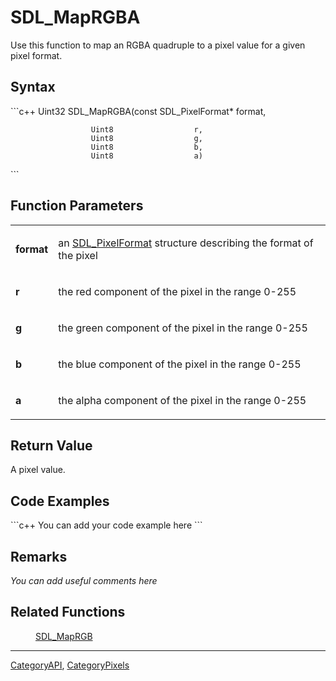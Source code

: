 <!-- pragma section-numbers off -->
<!-- pragma disable-camelcase -->

= SDL_MapRGBA =
Use this function to map an RGBA quadruple to a pixel value for a given pixel format.


== Syntax ==
```c++
Uint32 SDL_MapRGBA(const SDL_PixelFormat* format,
                   Uint8                  r, 
                   Uint8                  g, 
                   Uint8                  b,
                   Uint8                  a)
```

== Function Parameters ==
{|
|'''format'''
|an [[SDL_PixelFormat]] structure describing the format of the pixel
|-
|'''r'''
|the red component of the pixel in the range 0-255
|-
|'''g'''
|the green component of the pixel in the range 0-255
|-
|'''b'''
|the blue component of the pixel in the range 0-255
|-
|'''a'''
|the alpha component of the pixel in the range 0-255
|}

== Return Value ==
A pixel value.

== Code Examples ==
```c++
You can add your code example here
```

== Remarks ==
''You can add useful comments here''

== Related Functions ==
:[[SDL_MapRGB]]

----
[[CategoryAPI]], [[CategoryPixels]]
